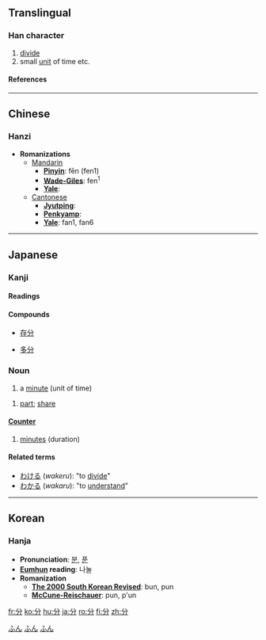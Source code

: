 ==Translingual==
===Han character===
{{Han char|rad=刀|as=02|sn=4|four=8022<sub>7</sub>|canj=金尸竹 (CSH)}}
# [[divide]]
# small [[unit]] of time etc.
====References====
{{Han ref|kx=0136.040|dkj=01853|dj=0304.120|hdz=10321.030|uh=5206|ud=20998|bh=A4C0|bd=42176}}
----

==Chinese==
===Hanzi===


* '''Romanizations'''
** [[Mandarin]]
*** '''[[Pinyin]]''': fēn (fen1)
*** '''[[Wade-Giles]]''': fen<sup>1</sup>
*** '''[[Yale]]''': 
**[[Cantonese]]
***'''[[Jyutping]]''':
***'''[[Penkyamp]]''': 
***'''[[Yale]]''': fan1, fan6


----
== Japanese ==
[[Category:1000_Japanese_basic_words|ふん]]


===Kanji===
{{ja-kanji|grade=2|rs=刀02}}
====Readings====
{{ja-readings|on=[[ぶん]] (''bun''), [[ふん]] (''fun''), [[ぶ]] (''bu'')|kun=[[わける]] (''wakeru''), [[わかる]] (''wakaru''), [[わかれる]] (''wakareru'')}}

====Compounds====
{{top4}}
*[[存分]]
{{mid4}}
*[[多分]]
{{mid4}}
{{mid4}}
{{bottom}}


===Noun===
{{ja-noun|k|hira=ふん|rom=fun}}
# a [[minute]] (unit of time)

{{ja-noun|k|hira=ぶん|rom=bun|hidx=ふん'}}
# [[part]]; [[share]]

====[[助数詞|Counter]]====
{{ja-counter|kana=ふん|romaji=fun}}

# [[minute]]s (duration)

====Related terms====
* [[わける]] (''wakeru''): "to [[divide]]"
* [[わかる]] (''wakaru''): "to [[understand]]"

[[Category:Japanese counters|ふん]]
[[Category:ja:Time|ふん]]
----

==Korean==
===Hanja===

* '''Pronunciation''': [[분]], [[푼]]
* '''[[Eumhun]] reading''': 나눌
* '''Romanization'''
** '''[[The 2000 South Korean Revised Romanization|The 2000 South Korean Revised]]''': bun, pun
** '''[[McCune-Reischauer]]''': pun, p'un


[[fr:分]]
[[ko:分]]
[[hu:分]]
[[ja:分]]
[[ro:分]]
[[fi:分]]
[[zh:分]]